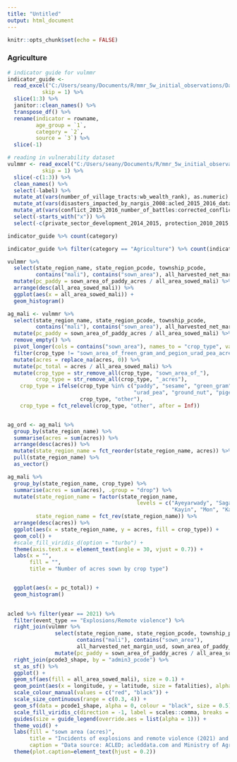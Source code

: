 ```yaml
---
title: "Untitled"
output: html_document
---
```


```r
knitr::opts_chunk$set(echo = FALSE)
```

### Agriculture

```r
# indicator guide for vulmmr
indicator_guide <- 
  read_excel("C:/Users/seany/Documents/R/mmr_5w_initial_observations/Datasets_Vulnerability_Analysis_in_Myanmar_09Jul2018 (1).xlsx",
           skip = 1) %>% 
  slice(1:3) %>% 
  janitor::clean_names() %>% 
  transpose_df() %>% 
  rename(indicator = rowname, 
         age_group = `1`,
         category = `2`, 
         source = `3`) %>% 
  slice(-1)

# reading in vulnerability dataset
vulmmr <- read_excel("C:/Users/seany/Documents/R/mmr_5w_initial_observations/Datasets_Vulnerability_Analysis_in_Myanmar_09Jul2018 (1).xlsx",
           skip = 1) %>% 
  slice(-c(1:3)) %>% 
  clean_names() %>% 
  select(-label) %>% 
  mutate_at(vars(number_of_village_tracts:wb_wealth_rank), as.numeric) %>% 
  mutate_at(vars(disasters_impacted_by_nargis_2008:acled_2015_2016_data_exists), as.logical) %>% 
  mutate_at(vars(conflict_2015_2016_number_of_battles:corrected_conflict_index_garry), as.numeric) %>% 
  select(-starts_with("x")) %>% 
  select(-c(private_sector_development_2014_2015, protection_2010_2015, shelter_2010_2015, wash_2010_2015))
```

```r
indicator_guide %>% count(category)

indicator_guide %>% filter(category == "Agriculture") %>% count(indicator)

vulmmr %>% 
  select(state_region_name, state_region_pcode, township_pcode, 
         contains("mali"), contains("sown_area"), all_harvested_net_margin_usd, sown_area_of_paddy_acres) %>% 
  mutate(pc_paddy = sown_area_of_paddy_acres / all_area_sowed_mali) %>% 
  arrange(desc(all_area_sowed_mali)) %>% 
  ggplot(aes(x = all_area_sowed_mali)) + 
  geom_histogram()
```


```r
ag_mali <- vulmmr %>% 
  select(state_region_name, state_region_pcode, township_pcode, 
         contains("mali"), contains("sown_area"), all_harvested_net_margin_usd, sown_area_of_paddy_acres) %>% 
  mutate(pc_paddy = sown_area_of_paddy_acres / all_area_sowed_mali) %>% 
  remove_empty() %>% 
  pivot_longer(cols = contains("sown_area"), names_to = "crop_type", values_to = "acres") %>%
  filter(crop_type != "sown_area_of_freen_gram_and_pegion_urad_pea_acres") %>% 
  mutate(acres = replace_na(acres, 0)) %>% 
  mutate(pc_total = acres / all_area_sowed_mali) %>% 
  mutate(crop_type = str_remove_all(crop_type, "sown_area_of_"),
         crop_type = str_remove_all(crop_type, "_acres"),
    crop_type = ifelse(crop_type %in% c("paddy", "sesame", "green_gram", 
                                        "urad_pea", "ground_nut", "pigeon_pea"),
                       crop_type, "other"), 
    crop_type = fct_relevel(crop_type, "other", after = Inf))


ag_ord <- ag_mali %>% 
  group_by(state_region_name) %>% 
  summarise(acres = sum(acres)) %>% 
  arrange(desc(acres)) %>%
  mutate(state_region_name = fct_reorder(state_region_name, acres)) %>% 
  pull(state_region_name) %>% 
  as_vector()

ag_mali %>% 
  group_by(state_region_name, crop_type) %>% 
  summarise(acres = sum(acres), .group = "drop") %>% 
  mutate(state_region_name = factor(state_region_name, 
                                         levels = c("Ayeyarwady", "Sagaing", "Bago", "Magway", "Mandalay", "Shan", "Yangon", "Rakhine",
                                                    "Kayin", "Mon", "Kachin", "Tanintharyi", "Kayah", "Chin", "Nay Pyi Taw")),
         state_region_name = fct_rev(state_region_name)) %>% 
  arrange(desc(acres)) %>% 
  ggplot(aes(x = state_region_name, y = acres, fill = crop_type)) + 
  geom_col() + 
  #scale_fill_viridis_d(option = "turbo") + 
  theme(axis.text.x = element_text(angle = 30, vjust = 0.7)) +
  labs(x = "",
       fill = "",
       title = "Number of acres sown by crop type")


  ggplot(aes(x = pc_total)) +
  geom_histogram()
  
```


```r

acled %>% filter(year == 2021) %>%
  filter(event_type == "Explosions/Remote violence") %>%
  right_join(vulmmr %>%
               select(state_region_name, state_region_pcode, township_pcode,
                      contains("mali"), contains("sown_area"), 
                      all_harvested_net_margin_usd, sown_area_of_paddy_acres) %>%
               mutate(pc_paddy = sown_area_of_paddy_acres / all_area_sowed_mali), by = c("admin3_pcode" = "township_pcode")) %>% 
  right_join(pcode3_shape, by = "admin3_pcode") %>% 
  st_as_sf() %>% 
  ggplot() +
  geom_sf(aes(fill = all_area_sowed_mali), size = 0.1) + 
  geom_point(aes(x = longitude, y = latitude, size = fatalities), alpha = 0.5, colour = "red") +
  scale_colour_manual(values = c("red", "black")) +
  scale_size_continuous(range = c(0.3, 4)) +
  geom_sf(data = pcode1_shape, alpha = 0, colour = "black", size = 0.5) +
  scale_fill_viridis_c(direction = -1, label = scales::comma, breaks = c(0, 50000, 200000, 400000, 600000, 750000)) + 
  guides(size = guide_legend(override.aes = list(alpha = 1))) +
  theme_void() + 
  labs(fill = "sown area (acres)", 
       title = "Incidents of explosions and remote violence (2021) and agricultural area sown (2015)",
       caption = "Data source: ACLED; acleddata.com and Ministry of Agriculture and Irrigation") +
  theme(plot.caption=element_text(hjust = 0.2))

```